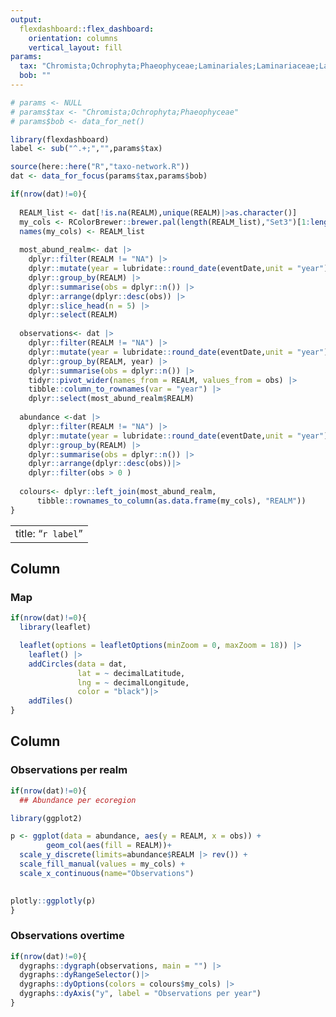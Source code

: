 ```yaml
---
output: 
  flexdashboard::flex_dashboard:
    orientation: columns
    vertical_layout: fill
params:
  tax: "Chromista;Ochrophyta;Phaeophyceae;Laminariales;Laminariaceae;Laminaria;Laminaria_japonica"
  bob: ""
---
```


```r
# params <- NULL
# params$tax <- "Chromista;Ochrophyta;Phaeophyceae"
# params$bob <- data_for_net()

library(flexdashboard)
label <- sub("^.+;","",params$tax)

source(here::here("R","taxo-network.R"))
dat <- data_for_focus(params$tax,params$bob)
```

```r
if(nrow(dat)!=0){
  
  REALM_list <- dat[!is.na(REALM),unique(REALM)|>as.character()]
  my_cols <- RColorBrewer::brewer.pal(length(REALM_list),"Set3")[1:length(REALM_list)] 
  names(my_cols) <- REALM_list
    
  most_abund_realm<- dat |> 
    dplyr::filter(REALM != "NA") |> 
    dplyr::mutate(year = lubridate::round_date(eventDate,unit = "year")) |>
    dplyr::group_by(REALM) |>
    dplyr::summarise(obs = dplyr::n()) |> 
    dplyr::arrange(dplyr::desc(obs)) |>
    dplyr::slice_head(n = 5) |>
    dplyr::select(REALM)
  
  observations<- dat |> 
    dplyr::filter(REALM != "NA") |> 
    dplyr::mutate(year = lubridate::round_date(eventDate,unit = "year")) |>
    dplyr::group_by(REALM, year) |>
    dplyr::summarise(obs = dplyr::n()) |> 
    tidyr::pivot_wider(names_from = REALM, values_from = obs) |> 
    tibble::column_to_rownames(var = "year") |>
    dplyr::select(most_abund_realm$REALM)
  
  abundance <-dat |> 
    dplyr::filter(REALM != "NA") |> 
    dplyr::mutate(year = lubridate::round_date(eventDate,unit = "year")) |>
    dplyr::group_by(REALM) |>
    dplyr::summarise(obs = dplyr::n()) |>
    dplyr::arrange(dplyr::desc(obs))|>
    dplyr::filter(obs > 0 )
  
  colours<- dplyr::left_join(most_abund_realm, 
      tibble::rownames_to_column(as.data.frame(my_cols), "REALM"))
}
```

---
title: "`r label`"
---

Column {data-width=650}
-----------------------------------------------------------------------

### Map

```r
if(nrow(dat)!=0){
  library(leaflet)

  leaflet(options = leafletOptions(minZoom = 0, maxZoom = 18)) |> 
    leaflet() |>
    addCircles(data = dat,
               lat = ~ decimalLatitude,
               lng = ~ decimalLongitude,
               color = "black")|>
    addTiles()
}
```

Column {data-width=350}
-----------------------------------------------------------------------

### Observations per realm

```r
if(nrow(dat)!=0){
  ## Abundance per ecoregion 

library(ggplot2)

p <- ggplot(data = abundance, aes(y = REALM, x = obs)) +
        geom_col(aes(fill = REALM))+
  scale_y_discrete(limits=abundance$REALM |> rev()) +
  scale_fill_manual(values = my_cols) +
  scale_x_continuous(name="Observations")
  

plotly::ggplotly(p)
}
```

### Observations overtime

```r
if(nrow(dat)!=0){
  dygraphs::dygraph(observations, main = "") |> 
  dygraphs::dyRangeSelector()|> 
  dygraphs::dyOptions(colors = colours$my_cols) |> 
  dygraphs::dyAxis("y", label = "Observations per year")
}
```
